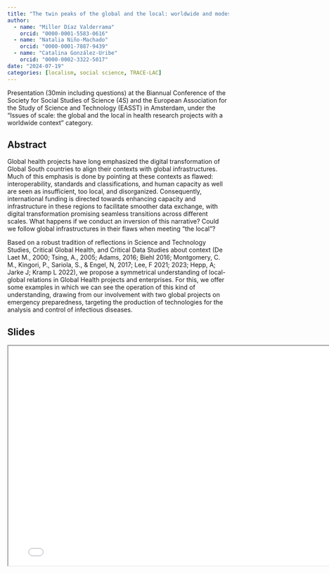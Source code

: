 ```yaml
---
title: "The twin peaks of the global and the local: worldwide and modest infrastructures for global health"
author:
  - name: "Miller Díaz Valderrama"
    orcid: "0000-0001-5583-0616"
  - name: "Natalia Niño-Machado"
    orcid: "0000-0001-7887-9439"
  - name: "Catalina González-Uribe"
    orcid: "0000-0002-3322-5017"
date: "2024-07-19"
categories: [localism, social science, TRACE-LAC]
---
```


Presentation (30min including questions) at the Biannual Conference of the Society for Social Studies of Science (4S) and the European Association for the Study of Science and Technology (EASST) in Amsterdam, under the "Issues of scale: the global and the local in health research projects with a worldwide context" category.

## Abstract

Global health projects have long emphasized the digital transformation of Global South countries to align their contexts with global infrastructures. Much of this emphasis is done by pointing at these contexts as flawed: interoperability, standards and classifications, and human capacity as well are seen as insufficient, too local, and disorganized. Consequently, international funding is directed towards enhancing capacity and infrastructure in these regions to facilitate smoother data exchange, with digital transformation promising seamless transitions across different scales. What happens if we conduct an inversion of this narrative? Could we follow global infrastructures in their flaws when meeting "the local"?

Based on a robust tradition of reflections in Science and Technology Studies, Critical Global Health, and Critical Data Studies about context (De Laet M., 2000; Tsing, A., 2005; Adams, 2016; Biehl 2016; Montgomery, C. M., Kingori, P., Sariola, S., & Engel, N, 2017; Lee, F 2021; 2023; Hepp, A; Jarke J; Kramp L 2022), we propose a symmetrical understanding of local-global relations in Global Health projects and enterprises. For this, we offer some examples in which we can see the operation of this kind of understanding, drawing from our involvement with two global projects on emergency preparedness, targeting the production of technologies for the analysis and control of infectious diseases.

## Slides

```{=html}
<iframe width="780" height="500" src="4S-EASST_TRACE LAC.pdf" title="Slides for presentation at the 4S-EASST 2024 conference"></iframe>
```
